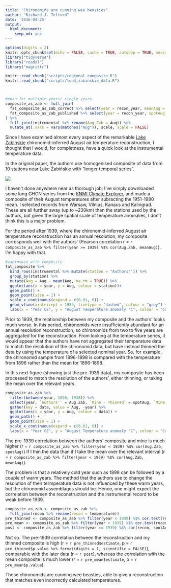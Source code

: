```yaml
---
title: "Chironomids are cunning wee beasties"
author: "Richard J. Telford"
date: '2016-04-25'
output:
  html_document:
    keep_md: yes
---
```


```r
options(digits = 2)
knitr::opts_chunk$set(echo = FALSE, cache = TRUE, autodep = TRUE, message = FALSE)
library("tidyverse")
library("readxl")
library("magrittr")

knitr::read_chunk("scripts/regional_composite.R")
knitr::read_chunk("scripts/load_zabinskie_data.R")
```

```r
```

```r
```


```r
#mean for multiple years/ single years
composite_as_zab <- full_join(
  fat_composite_as_zab_correct %>% select(year = recon_year, meanAug = Aug),
  fat_composite_as_zab_published %>% select(year = recon_year, spotAug = Aug)
) %>% 
  full_join(instrumental %>% rename(Aug.Zab = Aug)) %>% 
  mutate_at(.vars = vars(matches("Aug")), scale, scale = FALSE)

```

Since I have examined almost every aspect of the remarkable  [Lake Żabińskie](https://quantpalaeo.wordpress.com/tag/larocque-tobler-et-al-2015/) chironomid-inferred August air temperature reconstruction, I thought that I would, for completness, have a quick look at the instrumental temperature data.

In the original paper, the authors use homogenised composite of data from 10 stations near Lake Żabińskie with "longer temporal series". 

![](http://ars.els-cdn.com/content/image/1-s2.0-S0277379115000086-gr1.jpg)

I haven't done anywhere near as thorough job: I've simply downloaded some long GHCN series from the [KNMI Climate Explorer](https://climexp.knmi.nl/selectstation.cgi?id=someone@somewhere), and made a composite of their August temperatures after subracting the 1951-1980 mean. I selected records from Warsaw, Vilnius, Kanaus and Kalingrad. These are all further away (up to ~230km) than the stations used by the authors, but given the large spatial scale of temperature anomalies, I don't think this is a major problem.

For the period after 1939, where the chironomid-inferred August air temperature reconstruction has an annual resolution, my composite corresponds well with the authors' (Pearson correlation r = `r composite_as_zab %>% filter(year >= 1939) %$% cor(Aug.Zab, meanAug)`). I'm happy with that.


```r
#zabinskie with composite
fat_composite %>% 
  bind_rows(instrumental %>% mutate(station = "Authors'")) %>% 
  group_by(station) %>% 
  mutate(Aug = Aug - mean(Aug, na.rm = TRUE)) %>% 
  ggplot(aes(x = year, y = Aug, colour = station))+ 
  geom_path() + 
  geom_point(size = 1) +
  scale_x_continuous(expand = c(0.01, 0)) + 
  geom_vline(xintercept = 1939, linetype = "dashed", colour = "grey") +
  labs(x = "Year CE", y = "August Temperature anomaly °C", colour = "Composite")
```

Prior to 1939, the relationship between my composite and the authors' looks much worse. In this period, chironomids were insufficiently abundant for an annual resolution reconstruction, so chironomids from two to five years are aggregated for the reconstruction. From looking at the temperature series, it would appear that the authors have not aggregated their temperature data to match the resolution of the chironomid data, but have instead thinned the data by using the temperature of a selected nominal year. So, for example, the chironomid sample from 1896-1898 is compared with the temperature from 1896 rather than the mean for 1896-1898.

In this next figure (showing just the pre-1939 data), my composite has been processed to match the resolution of the authors', either thinning, or taking the mean over the relevant years.

```r
composite_as_zab %>% 
  filter(between(year, 1896, 1938)) %>% 
  select(year, `Authors'` = Aug.Zab, `Mine - Thinned` = spotAug, `Mine - Mean` = meanAug) %>% 
  gather(key = data, value = Aug, -year) %>% 
  ggplot(aes(x = year, y = Aug, colour = data)) +
  geom_path() +
  geom_point(size = 1) + 
  scale_x_continuous(expand = c(0.01, 0)) + 
  labs(x = "Year CE", y = "August Temperature anomaly °C", colour = "Composite")
```

The pre-1939 correlation between the authors' composite and mine is much higher (r = `r composite_as_zab %>% filter(year < 1939) %$% cor(Aug.Zab, spotAug)`) if I thin the data than if I take the mean over the relevant interval (r = `r composite_as_zab %>% filter(year < 1939) %$% cor(Aug.Zab, meanAug)`).

The problem is that a relatively cold year such as 1899 can be followed by a couple of warm years. The method that the authors use to change the resolution of their termperature data is not influenced by these warm years, but the chironomid assemblages should be. Hence, one might expect the correlation between the reconstruction and the instrumental record to be weak before 1939.

```r
composite_as_zab <- composite_as_zab %>% 
  full_join(recon %>% rename(recon = temperature))
pre_thinned <- composite_as_zab %>% filter(year < 1939) %$% cor.test(recon, spotAug)
pre_mean <- composite_as_zab %>% filter(year < 1939) %$% cor.test(recon, meanAug)
post <- composite_as_zab %>% filter(year >= 1939) %$% cor(recon, spotAug)
```
Not so. The pre-1939 correlation between the reconstruction and my thinned composite is high (r = `r pre_thinned$estimate`, p = `r pre_thinned$p.value %>% format(digits = 1, scientific = FALSE)`), comparable with the later data (r = `r post`), whereas the correlation with the mean composite is much lower (r = `r pre_mean$estimate`, p = `r pre_mean$p.value`).

Those chironomids are cunning wee beasties, able to give a reconstruction that matches even incorrectly calculated temperatures.

